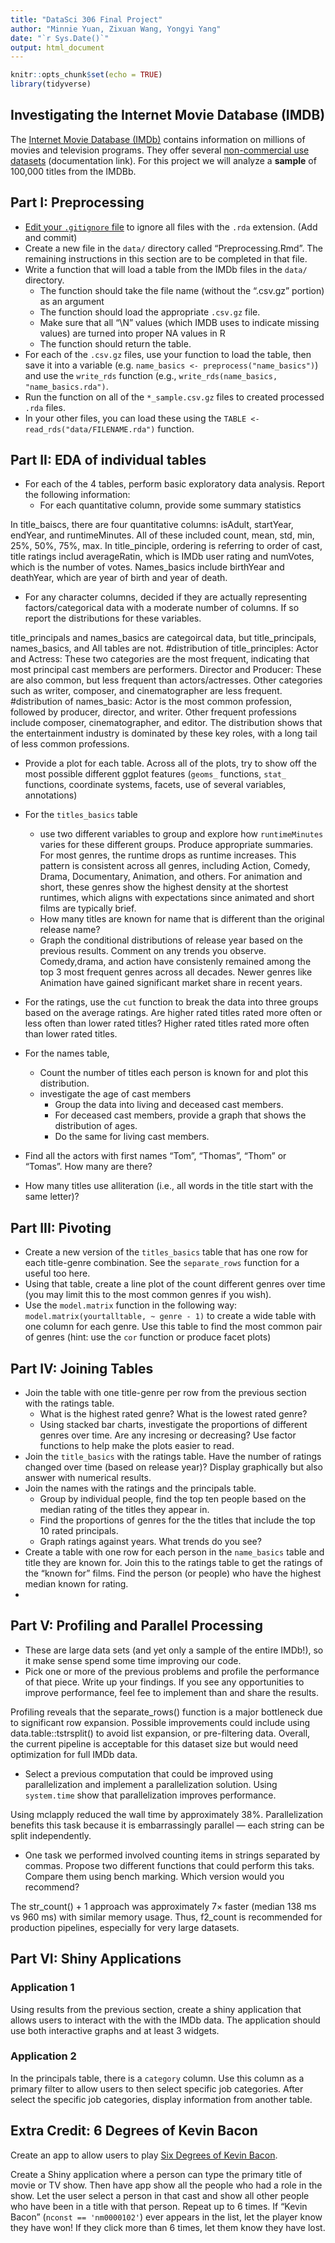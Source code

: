 ```yaml
---
title: "DataSci 306 Final Project"
author: "Minnie Yuan, Zixuan Wang, Yongyi Yang"
date: "`r Sys.Date()`"
output: html_document
---
```


```r
knitr::opts_chunk$set(echo = TRUE)
library(tidyverse)
```

## Investigating the Internet Movie Database (IMDB)

The [Internet Movie Database (IMDb)]() contains information on millions of movies and television programs. They offer several [non-commercial use datasets](https://developer.imdb.com/non-commercial-datasets/) (documentation link). For this project we will analyze a **sample** of 100,000 titles from the IMDBb. 


## Part I: Preprocessing

* [Edit your `.gitignore` file](https://docs.github.com/en/get-started/getting-started-with-git/ignoring-files) to ignore all files with the `.rda` extension. (Add and commit)
* Create a new file in the `data/` directory called "Preprocessing.Rmd". The remaining instructions in this section are to be completed in that file.
* Write a function that will load a table from the IMDb files in the `data/` directory.
  * The function should take the file name (without the ".csv.gz" portion) as an argument
  * The function should load the appropriate `.csv.gz` file.
  * Make sure that all "\\N" values (which IMDB uses to indicate missing values) are turned into proper NA values in R
  * The function should return the table.
* For each of the `.csv.gz` files, use your function to load the table, then save it into a variable (e.g. `name_basics <- preprocess("name_basics")`) and use the `write_rds` function (e.g., `write_rds(name_basics, "name_basics.rda")`.
* Run the function on all of the `*_sample.csv.gz` files to created processed `.rda` files.
* In your other files, you can load these using the `TABLE <- read_rds("data/FILENAME.rda")` function.

## Part II: EDA of individual tables
* For each of the 4 tables, perform basic exploratory data analysis. Report the following information:
  * For each quantitative column, provide some summary statistics
  
In title_baiscs, there are four quantitative columns: isAdult, startYear, endYear, and runtimeMinutes. All of these included count, mean, std, min, 25%, 50%, 75%, max.
In title_pinciple, ordering is referring to order of cast, title ratings includ averageRatin, which is IMDb user rating and numVotes, which is the number of votes. Names_basics include birthYear and deathYear, which are year of birth and year of death.

  * For any character columns, decided if they are actually representing factors/categorical data with a moderate number of columns. If so report the distributions for these variables.
  
title_principals and names_basics are categoircal data, but title_principals, names_basics, and All tables are not. 
#distribution of title_principles: 
Actor and Actress: These two categories are the most frequent, indicating that most principal cast members are performers. Director and Producer: These are also common, but less frequent than actors/actresses. Other categories such as writer, composer, and cinematographer are less frequent. 
#distribution of names_basic: 
Actor is the most common profession, followed by producer, director, and writer.
Other frequent professions include composer, cinematographer, and editor.
The distribution shows that the entertainment industry is dominated by these key roles, with a long tail of less common professions.

* Provide a plot for each table. Across all of the plots, try to show off the most possible different ggplot features (`geoms_` functions, `stat_` functions, coordinate systems, facets, use of several variables, annotations)
* For the `titles_basics` table

  * use two different variables to group and explore how `runtimeMinutes` varies for these different groups. Produce appropriate summaries. 
  For most genres, the runtime drops as runtime increases. This pattern is consistent across all genres, including Action, Comedy, Drama, Documentary, Animation, and others.
For animation and short, these genres show the highest density at the shortest runtimes, which aligns with expectations since animated and short films are typically brief.
  * How many titles are known for name that is different than the original release name?
  * Graph the conditional distributions of release year based on the previous results. Comment on any trends you observe.
  Comedy,drama, and action have consistenly remained among the top 3 most frequent genres across all decades. Newer genres like Animation have gained significant market share in recent years. 
* For the ratings, use the `cut` function to break the data into three groups based on the average ratings. Are higher rated titles rated more often or less often than lower rated titles? 
Higher rated titles rated more often than lower rated titles.
* For the names table, 
  * Count the number of titles each person is known for and plot this distribution.
  * investigate the age of cast members
      * Group the data into living and deceased cast members. 
      * For deceased cast members, provide a graph that shows the distribution of ages.
      * Do the same for living cast members. 
* Find all the actors with first names "Tom", "Thomas", "Thom" or "Tomas". How many are there?
* How many titles use alliteration (i.e., all words in the title start with the same letter)?


## Part III: Pivoting
* Create a new version of the `titles_basics` table that has one row for each title-genre combination. See the `separate_rows` function for a useful too here.
* Using that table, create a line plot of the count different genres over time (you may limit this to the most common genres if you wish).
* Use the `model.matrix` function in the following way: `model.matrix(yourtalltable, ~ genre - 1)` to create a wide table with one column for each genre. Use this table to find the most common pair of genres (hint: use the `cor` function or produce facet plots)


## Part IV: Joining Tables

* Join the table with one title-genre per row from the previous section with the ratings table.
  * What is the highest rated genre? What is the lowest rated genre?
  * Using stacked bar charts, investigate the proportions of different genres over time. Are any incresing or decreasing? Use factor functions to help make the plots easier to read.
* Join the `title_basics` with the ratings table. Have the number of ratings changed over time (based on release year)? Display graphically but also answer with numerical results.
* Join the names with the ratings and the principals table. 
  * Group by individual people, find the top ten people based on the median rating of the titles they appear in.
  * Find the proportions of genres for the the titles that include the top 10 rated principals.
  * Graph ratings against years. What trends do you see?
* Create a table with one row for each person in the `name_basics` table and title they are known for. Join this to the ratings table to get the ratings of the "known for" films. Find the person (or people) who have the highest median known for rating.
* 

## Part V: Profiling and Parallel Processing

* These are large data sets (and yet only a sample of the entire IMDb!), so it make sense spend some time improving our code.
* Pick one or more of the previous problems and profile the performance of that piece. Write up your findings. If you see any opportunities to improve performance, feel fee to implement than and share the results.

Profiling reveals that the separate_rows() function is a major bottleneck due to significant row expansion.
Possible improvements could include using data.table::tstrsplit() to avoid list expansion, or pre-filtering data.
Overall, the current pipeline is acceptable for this dataset size but would need optimization for full IMDb data.

* Select a previous computation that could be improved using parallelization and implement a parallelization solution. Using `system.time` show that parallelization improves performance.

Using mclapply reduced the wall time by approximately 38%.
Parallelization benefits this task because it is embarrassingly parallel — each string can be split independently.

* One task we performed involved counting items in strings separated by commas. Propose two different functions that could perform this taks. Compare them using bench marking. Which version would you recommend?

The str_count() + 1 approach was approximately 7× faster (median 138 ms vs 960 ms) with similar memory usage.
Thus, f2_count is recommended for production pipelines, especially for very large datasets.

## Part VI: Shiny Applications

### Application 1

Using results from the previous section, create a shiny application that allows users to interact with the with the IMDb data. The application should use both interactive graphs and at least 3 widgets.

### Application 2

In the principals table, there is a `category` column. Use this column as a primary filter to allow users to then select specific job categories. After select the specific job categories, display information from another table.

## Extra Credit: 6 Degrees of Kevin Bacon
Create an app to allow users to play [Six Degrees of Kevin Bacon](https://en.wikipedia.org/wiki/Six_Degrees_of_Kevin_Bacon#:~:text=Six%20Degrees%20of%20Kevin%20Bacon%20or%20Bacon's%20Law%20is%20a,ultimately%20leads%20to%20prolific%20American).

Create a Shiny application where a person can type the primary title of movie or TV show. Then have app show all the people who had a role in the show. Let the user select a person in that cast and show all other people who have been in a title with that person. Repeat up to 6 times. If "Kevin Bacon" (`nconst == 'nm0000102'`) ever appears in the list, let the player know they have won! If they click more than 6 times, let them know they have lost.


